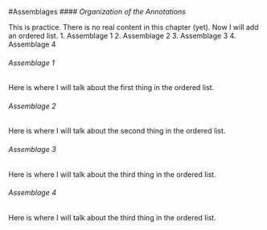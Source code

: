 #Assemblages
#### *Organization of the Annotations*

This is practice. There is no real content in this chapter (yet).
Now I will add an ordered list.
1. Assemblage 1
2. Assemblage 2
3. Assemblage 3
4. Assemblage 4

###### Assemblage 1
Here is where I will talk about the first thing in the ordered list.

###### Assemblage 2
Here is where I will talk about the second thing in the ordered list.

###### Assemblage 3
Here is where I will talk about the third thing in the ordered list.

###### Assemblage 4
Here is where I will talk about the third thing in the ordered list.
